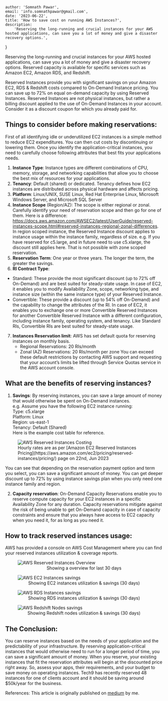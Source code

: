 
    author: 'Somnath Pawar',
    email: 'info.somnathpawar@gmail.com',
    date: '2023-06-22',
    title: 'How to save cost on running AWS Instances?',
    description:
        'Reserving the long-running and crucial instances for your AWS hosted applications, can save you a lot of money and give a disaster recovery options.',
}


Reserving the long-running and crucial instances for your AWS hosted applications, can save you a lot of money and give a disaster
recovery options. Reserved capacity is available for specific services such as Amazon EC2, Amazon RDS, and Redshift.

Reserved Instances provide you with significant savings on your Amazon EC2, RDS & Redshift costs compared to On-Demand Instance pricing.
You can save up to 72% on equal on-demand capacity by using Reserved Instances. Reserved Instances are not physical instances, but rather a billing discount applied to the use of On-Demand Instances in your account. Consider it as a discount coupon for which you already paid for.

## Things to consider before making reservations:
First of all identifying idle or underutilized EC2 instances is a simple method to reduce EC2 expenditures. You can then cut costs
by discontinuing or lowering them. Once you identify the application-critical instances, you need to carefully choose following attributes
 that best fits your applications needs.
1. <b>Instance Type</b>: Instance types are different combinations of CPU, memory, storage, and networking capabilities that allow you to
choose the best mix of resources for your applications.
2. <b>Tenancy</b>: Default (shared) or dedicated. Tenancy defines how EC2 instances are distributed across physical hardware and affects pricing.
3. <b>Platform</b>: Linux/UNIX, SUSE Linux, Red Hat Enterprise Linux, Microsoft Windows Server, and Microsoft SQL Server
4. <b>Instance Scope</b> (Region/AZ): The scope is either regional or zonal. Carefully identify your need of reservation scope and then go for one of them. Here is a difference: https://docs.aws.amazon.com/AWSEC2/latest/UserGuide/reserved-instances-scope.html#reserved-instances-regional-zonal-differences. In region scoped instance, the Reserved Instance discount applies to instance usage within the instance family, regardless of size. e.g. If you have reserved for c5.large, and in future need to use c5.xlarge, the discount still applies here. That is not possible with zone scoped reservation.
5. <b>Reservation Term</b>: One year or three years. The longer the term, the greater the savings.
6. <b>RI Contract Type</b>:
- Standard: These provide the most significant discount (up to 72% off On-Demand) and are best suited for steady-state usage.
    In case of EC2, it enables you to modify Availability Zone, scope, networking type, and instance size (within the same instance type)
     of your Reserved Instance.
- Convertible: These provide a discount (up to 54% off On-Demand) and the capability to change the attributes of the RI. In case of EC2, it enables you to exchange one or more Convertible Reserved Instances for another Convertible Reserved Instance with a different configuration, including instance family, operating system, and tenancy. Like Standard RIs, Convertible RIs are best suited for steady-state usage.
7. <b>Instances Reservation limit</b>: AWS has set default quota for reserving instances on monthly basis.
   - Regional Reservations: 20 RIs/month
   - Zonal (AZ) Reservations: 20 RIs/month per zone
   You can exceed these default restrictions by contacting AWS support and requesting that your account’s limits be lifted through Service
    Quotas service in the AWS account console.

## What are the benefits of reserving instances?
1. <b>Savings</b>: By reserving instances, you can save a large amount of money that would otherwise be spent on On-Demand instances.<br/>
   e.g. Assume you have the following EC2 instance running:<br/>
   Type: c5.xlarge<br/>
   Platform: Linux<br/>
   Region: us-east-1<br/>
   Tenancy: Default (Shared)<br/>
   Here is the example cost table for reference.<br/>
<figure key='aws' className="break-inside-avoid-column">
  <Image src={BlogReservationCosting} alt="AWS Reserved Instances Costing" style={{borderRadius: "0"}} />
  <figcaption>
    Hourly rates are as per [Amazon EC2 Reserved Instances Pricing](https://aws.amazon.com/ec2/pricing/reserved-instances/pricing/) page on 22nd, Jun 2023
  </figcaption>
</figure>

You can see that depending on the reservation payment option and term you select, you can save a significant amount of money.
You can get deeper discount up to 72% by using instance savings plan when you only need one instance family and region.

2. <b>Capacity reservation</b>: On-Demand Capacity Reservations enable you to reserve compute capacity for your EC2 instances in a
specific Availability Zone for any duration. Capacity reservations mitigate against the risk of being unable to get On-Demand capacity in case of capacity constraints and ensure that you always have access to EC2 capacity when you need it, for as long as you need it.

## How to track reserved instances usage:
AWS has provided a console on AWS Cost Management where you can find your reserved instances utilization & coverage reports.
<figure key='reservation-overview' className="break-inside-avoid-column">
  <Image src={BlogReservationOverview} alt="AWS Reserved Instances Overview" style={{borderRadius: "0"}} />
  <figcaption>
    <center>Showing a overview for last 30 days</center>
  </figcaption>
</figure>
<figure key='ec2-reservation-savings' className="break-inside-avoid-column">
  <Image src={BlogReservationEC2} alt="AWS EC2 Instances savings" style={{borderRadius: "0"}} />
  <figcaption>
    <center>Showing EC2 instances utilization & savings (30 days)</center>
  </figcaption>
</figure>
<figure key='rds-reservation-savings' className="break-inside-avoid-column">
  <Image src={BlogReservationRDS} alt="AWS RDS Instances savings" style={{borderRadius: "0"}} />
  <figcaption>
    <center>Showing RDS instances utilization & savings (30 days)</center>
  </figcaption>
</figure>
<figure key='redshift-reservation-savings' className="break-inside-avoid-column">
  <Image src={BlogReservationRedshift} alt="AWS Redshift Nodes savings" style={{borderRadius: "0"}} />
  <figcaption>
    <center>Showing Redshift nodes utilization & savings (30 days)</center>
  </figcaption>
</figure>

## The Conclusion:
You can reserve instances based on the needs of your application and the predictability of your infrastructure. By reserving
application-critical instances that would otherwise need to run for a longer period of time, you can save a significant amount of money.
When you reserve, your existing instances that fit the reservation attributes will begin at the discounted price right away. So, assess
your apps, their requirements, and your budget to save money on operating instances. Tech9 has recently reserved 48 instances for one
of clients account and it should be saving around $50k/year for the business.

References: This article is originally published on <a href="https://medium.com/techhappily/how-to-save-cost-on-running-aws-instances-16eea4b7523" target="new">medium</a> by me.

